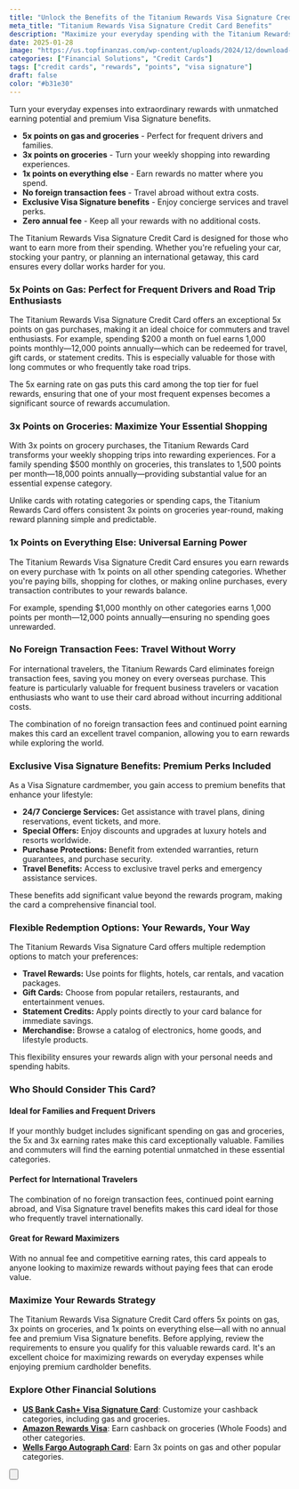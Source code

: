 ```yaml
---
title: "Unlock the Benefits of the Titanium Rewards Visa Signature Credit Card"
meta_title: "Titanium Rewards Visa Signature Credit Card Benefits"
description: "Maximize your everyday spending with the Titanium Rewards Visa Signature Credit Card. Earn 5x points on gas and groceries, enjoy premium benefits, and no annual fee."
date: 2025-01-28
image: "https://us.topfinanzas.com/wp-content/uploads/2024/12/download-1-2.webp"
categories: ["Financial Solutions", "Credit Cards"]
tags: ["credit cards", "rewards", "points", "visa signature"]
draft: false
color: "#b31e30"
---
```


Turn your everyday expenses into extraordinary rewards with unmatched earning potential and premium Visa Signature benefits.

- **5x points on gas and groceries** - Perfect for frequent drivers and families.
- **3x points on groceries** - Turn your weekly shopping into rewarding experiences.
- **1x points on everything else** - Earn rewards no matter where you spend.
- **No foreign transaction fees** - Travel abroad without extra costs.
- **Exclusive Visa Signature benefits** - Enjoy concierge services and travel perks.
- **Zero annual fee** - Keep all your rewards with no additional costs.

The Titanium Rewards Visa Signature Credit Card is designed for those who want to earn more from their spending. Whether you're refueling your car, stocking your pantry, or planning an international getaway, this card ensures every dollar works harder for you.

### 5x Points on Gas: Perfect for Frequent Drivers and Road Trip Enthusiasts

The Titanium Rewards Visa Signature Credit Card offers an exceptional 5x points on gas purchases, making it an ideal choice for commuters and travel enthusiasts. For example, spending $200 a month on fuel earns 1,000 points monthly—12,000 points annually—which can be redeemed for travel, gift cards, or statement credits. This is especially valuable for those with long commutes or who frequently take road trips.

The 5x earning rate on gas puts this card among the top tier for fuel rewards, ensuring that one of your most frequent expenses becomes a significant source of rewards accumulation.

### 3x Points on Groceries: Maximize Your Essential Shopping

With 3x points on grocery purchases, the Titanium Rewards Card transforms your weekly shopping trips into rewarding experiences. For a family spending $500 monthly on groceries, this translates to 1,500 points per month—18,000 points annually—providing substantial value for an essential expense category.

Unlike cards with rotating categories or spending caps, the Titanium Rewards Card offers consistent 3x points on groceries year-round, making reward planning simple and predictable.

### 1x Points on Everything Else: Universal Earning Power

The Titanium Rewards Visa Signature Credit Card ensures you earn rewards on every purchase with 1x points on all other spending categories. Whether you're paying bills, shopping for clothes, or making online purchases, every transaction contributes to your rewards balance.

For example, spending $1,000 monthly on other categories earns 1,000 points per month—12,000 points annually—ensuring no spending goes unrewarded.

### No Foreign Transaction Fees: Travel Without Worry

For international travelers, the Titanium Rewards Card eliminates foreign transaction fees, saving you money on every overseas purchase. This feature is particularly valuable for frequent business travelers or vacation enthusiasts who want to use their card abroad without incurring additional costs.

The combination of no foreign transaction fees and continued point earning makes this card an excellent travel companion, allowing you to earn rewards while exploring the world.

### Exclusive Visa Signature Benefits: Premium Perks Included

As a Visa Signature cardmember, you gain access to premium benefits that enhance your lifestyle:

- **24/7 Concierge Services:** Get assistance with travel plans, dining reservations, event tickets, and more.
- **Special Offers:** Enjoy discounts and upgrades at luxury hotels and resorts worldwide.
- **Purchase Protections:** Benefit from extended warranties, return guarantees, and purchase security.
- **Travel Benefits:** Access to exclusive travel perks and emergency assistance services.

These benefits add significant value beyond the rewards program, making the card a comprehensive financial tool.

### Flexible Redemption Options: Your Rewards, Your Way

The Titanium Rewards Visa Signature Card offers multiple redemption options to match your preferences:

- **Travel Rewards:** Use points for flights, hotels, car rentals, and vacation packages.
- **Gift Cards:** Choose from popular retailers, restaurants, and entertainment venues.
- **Statement Credits:** Apply points directly to your card balance for immediate savings.
- **Merchandise:** Browse a catalog of electronics, home goods, and lifestyle products.

This flexibility ensures your rewards align with your personal needs and spending habits.

### Who Should Consider This Card?

#### Ideal for Families and Frequent Drivers

If your monthly budget includes significant spending on gas and groceries, the 5x and 3x earning rates make this card exceptionally valuable. Families and commuters will find the earning potential unmatched in these essential categories.

#### Perfect for International Travelers

The combination of no foreign transaction fees, continued point earning abroad, and Visa Signature travel benefits makes this card ideal for those who frequently travel internationally.

#### Great for Reward Maximizers

With no annual fee and competitive earning rates, this card appeals to anyone looking to maximize rewards without paying fees that can erode value.

### Maximize Your Rewards Strategy

The Titanium Rewards Visa Signature Credit Card offers 5x points on gas, 3x points on groceries, and 1x points on everything else—all with no annual fee and premium Visa Signature benefits. Before applying, review the requirements to ensure you qualify for this valuable rewards card. It's an excellent choice for maximizing rewards on everyday expenses while enjoying premium cardholder benefits.

<AdZone id="us_budgetbeepro_4" />

### Explore Other Financial Solutions

- [**US Bank Cash+ Visa Signature Card**](/financial-solutions/us-bank-cash-plus-visa-signature-card-benefits): Customize your cashback categories, including gas and groceries.
- [**Amazon Rewards Visa**](/financial-solutions/amazon-rewards-visa-credit-card-benefits): Earn cashback on groceries (Whole Foods) and other categories.
- [**Wells Fargo Autograph Card**](/financial-solutions/wells-fargo-autograph-card-benefits): Earn 3x points on gas and other popular categories.

<Button
  label="See Requirements"
  link="/financial-solutions/titanium-rewards-visa-signature-credit-card-requirements"
/>

